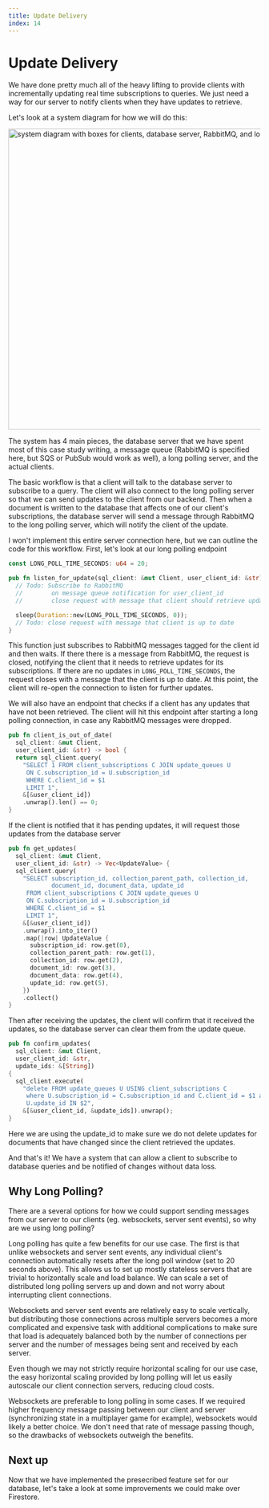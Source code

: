 ```yaml
---
title: Update Delivery
index: 14
---
```

# Update Delivery

We have done pretty much all of the heavy lifting to provide clients with
incrementally updating real time subscriptions to queries. We just need a way
for our server to notify clients when they have updates to retrieve.

Let's look at a system diagram for how we will do this:

<Image src="/diy-firestore/images/diy-firestore-system-design.svg" alt="system diagram with boxes for clients, database server, RabbitMQ, and long poll server" height="600" width="600" />

The system has 4 main pieces, the database server that we have spent most of
this case study writing, a message queue (RabbitMQ is specified here, but SQS or
PubSub would work as well), a long polling server, and the actual clients.

The basic workflow is that a client will talk to the database server to
subscribe to a query. The client will also connect to the long polling server so
that we can send updates to the client from our backend. Then when a document
is written to the database that affects one of our client's subscriptions, the
database server will send a message through RabbitMQ to the long polling server,
which will notify the client of the update.

I won't implement this entire server connection here, but we can outline the code
for this workflow. First, let's look at our long polling endpoint

```rust
const LONG_POLL_TIME_SECONDS: u64 = 20;

pub fn listen_for_update(sql_client: &mut Client, user_client_id: &str) {
  // Todo: Subscribe to RabbitMQ
  //		on message queue notification for user_client_id
  //    	close request with message that client should retrieve updates

  sleep(Duration::new(LONG_POLL_TIME_SECONDS, 0));
  // Todo: close request with message that client is up to date
}

```

This function just subscribes to RabbitMQ messages tagged for the client id
and then waits. If there there is a message from RabbitMQ, the request is
closed, notifying the client that it needs to retrieve updates for its
subscriptions. If there are no updates in `LONG_POLL_TIME_SECONDS`, the request
closes with a message that the client is up to date. At this point, the client
will re-open the connection to listen for further updates.

We will also have an endpoint that checks if a client has any updates that have not been retrieved. The client 
will hit this endpoint after starting a long polling connection, in case any RabbitMQ messages were dropped.

```rust
pub fn client_is_out_of_date(
  sql_client: &mut Client, 
  user_client_id: &str) -> bool {
  return sql_client.query(
    "SELECT 1 FROM client_subscriptions C JOIN update_queues U
     ON C.subscription_id = U.subscription_id
     WHERE C.client_id = $1
     LIMIT 1",
    &[&user_client_id])
    .unwrap().len() == 0;
}
```

If the client is notified that it has pending updates, it will request those
updates from the database server

```rust
pub fn get_updates(
  sql_client: &mut Client, 
  user_client_id: &str) -> Vec<UpdateValue> {
  sql_client.query(
    "SELECT subscription_id, collection_parent_path, collection_id, 
            document_id, document_data, update_id
     FROM client_subscriptions C JOIN update_queues U
     ON C.subscription_id = U.subscription_id
     WHERE C.client_id = $1
     LIMIT 1",
    &[&user_client_id])
    .unwrap().into_iter()
    .map(|row| UpdateValue {
      subscription_id: row.get(0),
      collection_parent_path: row.get(1),
      collection_id: row.get(2),
      document_id: row.get(3),
      document_data: row.get(4),
      update_id: row.get(5),
    })
    .collect()
}
```

Then after receiving the updates, the client will confirm that it received the updates,
so the database server can clear them from the update queue.

```rust
pub fn confirm_updates(
  sql_client: &mut Client, 
  user_client_id: &str, 
  update_ids: &[String]) 
{
  sql_client.execute(
    "delete FROM update_queues U USING client_subscriptions C
     where U.subscription_id = C.subscription_id and C.client_id = $1 and 
     U.update_id IN $2",
    &[&user_client_id, &update_ids]).unwrap();
}
```

Here we are using the update_id to make sure we do not delete updates for
documents that have changed since the client retrieved the updates.

And that's it! We have a system that can allow a client to subscribe to database
queries and be notified of changes without data loss.

## Why Long Polling?

There are a several options for how we could support sending messages from our
server to our clients (eg. websockets, server sent events), so why are we using
long polling?

Long polling has quite a few benefits for our use case. The first is that unlike
websockets and server sent events, any individual client's connection automatically resets
after the long poll window (set to 20 seconds above). This allows us to set up
mostly stateless servers that are trivial to horizontally scale and load
balance. We can scale a set of distributed long polling servers up and down and
not worry about interrupting client connections.

Websockets and server sent events are relatively easy to scale vertically, but
distributing those connections across multiple servers becomes a more
complicated and expensive task with additional complications to make sure that
load is adequately balanced both by the number of connections per server and the
number of messages being sent and received by each server.

Even though we may not strictly require horizontal scaling for our use case, the
easy horizontal scaling provided by long polling will let us easily autoscale
our client connection servers, reducing cloud costs.

Websockets are preferable to long polling in some cases. If
we required higher frequency message passing between our client and server
(synchronizing state in a multiplayer game for example), websockets would likely
a better choice. We don't need that rate of message passing though, so the drawbacks
of websockets outweigh the benefits.

## Next up

Now that we have implemented the presecribed feature set for our database, let's take a look
at some improvements we could make over Firestore.